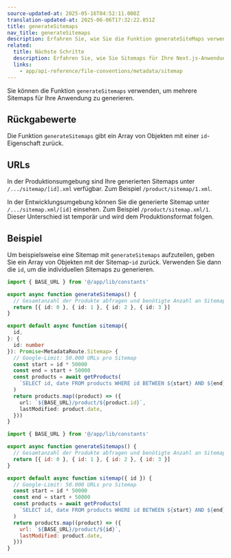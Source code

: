 ```yaml
---
source-updated-at: 2025-05-16T04:52:11.000Z
translation-updated-at: 2025-06-06T17:32:22.851Z
title: generateSitemaps
nav_title: generateSitemaps
description: Erfahren Sie, wie Sie die Funktion generateSiteMaps verwenden, um mehrere Sitemaps für Ihre Anwendung zu erstellen.
related:
  title: Nächste Schritte
  description: Erfahren Sie, wie Sie Sitemaps für Ihre Next.js-Anwendung erstellen.
  links:
    - app/api-reference/file-conventions/metadata/sitemap
---
```


Sie können die Funktion `generateSitemaps` verwenden, um mehrere Sitemaps für Ihre Anwendung zu generieren.

## Rückgabewerte

Die Funktion `generateSitemaps` gibt ein Array von Objekten mit einer `id`-Eigenschaft zurück.

## URLs

In der Produktionsumgebung sind Ihre generierten Sitemaps unter `/.../sitemap/[id].xml` verfügbar. Zum Beispiel `/product/sitemap/1.xml`.

In der Entwicklungsumgebung können Sie die generierte Sitemap unter `/.../sitemap.xml/[id]` einsehen. Zum Beispiel `/product/sitemap.xml/1`. Dieser Unterschied ist temporär und wird dem Produktionsformat folgen.

## Beispiel

Um beispielsweise eine Sitemap mit `generateSitemaps` aufzuteilen, geben Sie ein Array von Objekten mit der Sitemap-`id` zurück. Verwenden Sie dann die `id`, um die individuellen Sitemaps zu generieren.

```ts filename="app/product/sitemap.ts" switcher
import { BASE_URL } from '@/app/lib/constants'

export async function generateSitemaps() {
  // Gesamtanzahl der Produkte abfragen und benötigte Anzahl an Sitemaps berechnen
  return [{ id: 0 }, { id: 1 }, { id: 2 }, { id: 3 }]
}

export default async function sitemap({
  id,
}: {
  id: number
}): Promise<MetadataRoute.Sitemap> {
  // Google-Limit: 50.000 URLs pro Sitemap
  const start = id * 50000
  const end = start + 50000
  const products = await getProducts(
    `SELECT id, date FROM products WHERE id BETWEEN ${start} AND ${end}`
  )
  return products.map((product) => ({
    url: `${BASE_URL}/product/${product.id}`,
    lastModified: product.date,
  }))
}
```

```js filename="app/product/sitemap.js" switcher
import { BASE_URL } from '@/app/lib/constants'

export async function generateSitemaps() {
  // Gesamtanzahl der Produkte abfragen und benötigte Anzahl an Sitemaps berechnen
  return [{ id: 0 }, { id: 1 }, { id: 2 }, { id: 3 }]
}

export default async function sitemap({ id }) {
  // Google-Limit: 50.000 URLs pro Sitemap
  const start = id * 50000
  const end = start + 50000
  const products = await getProducts(
    `SELECT id, date FROM products WHERE id BETWEEN ${start} AND ${end}`
  )
  return products.map((product) => ({
    url: `${BASE_URL}/product/${id}`,
    lastModified: product.date,
  }))
}
```